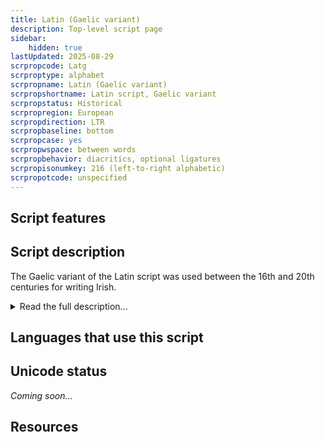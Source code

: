 ```yaml
---
title: Latin (Gaelic variant)
description: Top-level script page
sidebar:
    hidden: true
lastUpdated: 2025-08-29
scrpropcode: Latg
scrproptype: alphabet
scrpropname: Latin (Gaelic variant)
scrpropshortname: Latin script, Gaelic variant
scrpropstatus: Historical
scrpropregion: European
scrpropdirection: LTR
scrpropbaseline: bottom
scrpropcase: yes
scrpropwspace: between words
scrpropbehavior: diacritics, optional ligatures
scrpropisonumkey: 216 (left-to-right alphabetic)
scrpropotcode: unspecified
---
```



## Script features

<ScriptInfo />

## Script description

The Gaelic variant of the Latin script was used between the 16th and 20th centuries for writing Irish.

<details>
<summary>Read the full description...</summary>Modern and digital forms of the script are based on traditional hand-written manuscript styles.

There are a number of typefaces subsumed under the term ‘Gaelic type’. Michael Everson identifies over 100 Gaelic typefaces dating from 1567 to the present. All Gaelic typefaces include the twenty-six letters of the Latin alphabet, plus the accented vowels and dotted consonants used for writing Irish, and the Tironian sign [_et_](https://scriptsource.org/char/U00204A), which represents the Irish word _agus_, meaning “and”. Archaic ligatures are also sometimes included.

Gaelic type is now largely restricted to decorative contexts. Modern Irish is written using the following Latin letters:

a á b c d e é f g h i í l m n o ó p r s t u ú<br />
j k q v w x y z (for loanwords only)

More information can be found [here](https://scriptsource.org/ws/ga/sym).
</details>

## Languages that use this script

<WsList script='Latg' wsMax='5' />

## Unicode status

_Coming soon..._

## Resources

<ScriptResources detailSummary='seemore' />

